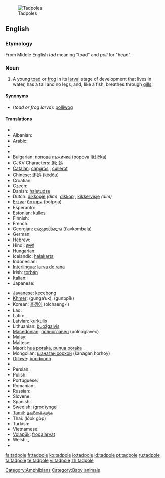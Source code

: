 [[Image:Tadpoles 10 days.jpg|thumb|Tadpoles]]
==English==
{{wikipedia}}

===Etymology===
From Middle English ''tad'' meaning "toad" and ''poll'' for "head".

===Noun===
{{en-noun}}

# A young [[toad]] or [[frog]] in its [[larval]] stage of development that lives in water, has a tail and no legs, and, like a fish, breathes through [[gill]]s.

====Synonyms====
* (''toad or frog larva''): [[polliwog]]

====Translations====
{{trans-top|toad or frog larva}}
* {{trreq|Afrikaans}}
* Albanian: {{t+|sq|fulterëz|xs=Albanian|f}}
* Arabic: {{Arab|[[شرغوف|شُرْغُوف]]}} {{IPAchar|(šurğūf)}} {{m}}
* {{trreq|Armenian}}
* {{trreq|Basque}}
* Bulgarian: [[попова лъжичка]] (popova lâžička) {{f}}
* CJKV Characters: [[蝌]]; [[蚪]]
* [[Catalan]]: [[capgròs]] {{m}}, [[cullerot]] {{m}}
* Chinese: [[蝌蚪]] (kēdǒu)
* Croatian: {{t-|hr|punoglavac|m}}
* Czech: {{t-|cs|pulec|m}}
* Danish: [[haletudse]] {{g|Danish}}
* Dutch: [[dikkopje]] {{m}} ''(dim)'', [[dikkop]] {{m}}, [[kikkervisje]] ''(dim)''
* [[Erzya]]: [[ботпря]] (botprja)
* Esperanto: {{t-|eo|ranido|xs=Esperanto}}
* Estonian: [[kulles]]
* Finnish: {{t-|fi|nuijapää}}
* French: {{t+|fr|têtard|m}}
* Georgian: [[თავკომბალა]] (t‘avkombala)
* German: {{t+|de|Kaulquappe|f}}
* Hebrew: {{t-|he|ראשן|m|alt=רֹאשָׁן|sc=Hebr}}
* Hindi: [[इल्ली]] {{g|Hindi}}
* Hungarian: {{t+|hu|ebihal}}
* Icelandic: [[halakarta]] {{g|Icelandic}}
* Indonesian: {{t-|id|berudu|xs=Indonesian}}
* [[Interlingua]]: [[larva de rana]]
* Irish: [[torbán]] {{m}}
* Italian: {{t+|it|girino|m}}
* Japanese: {{t-|ja|おたまじゃくし|tr=otamajakushi|sc=Jpan}}
{{trans-mid}}
* [[Javanese]]: [[kecebong]]
* [[Khmer]]: {{Khmr|[[កូនក្អុក]]}} (gunga’uk), {{Khmr|[[កូនពៀក]]}} (gunbpīk)
* Korean: [[올챙이]] (olchaeng-i)
* Lao: {{t|lo|ຮວກ|tr=huak|sc=Laoo}}
* Latin: {{t-|la|ranunculus|m}}, {{t-|la|ranula|f}}
* Latvian: [[kurkulis]] {{g|Latvian}}
* Lithuanian: [[buožgalvis]] {{g|Lithuanian}}
* [[Macedonian]]: [[полноглавец]] (polnoglavec) {{m}}
* Malay: {{t-|ms|berudu|xs=Malay}}
* Maltese: {{t-|mt|marżepp|m|xs=Maltese}}
* Maori: [[hua poraka]], [[punua poraka]]
* Mongolian: [[шанаган хорхой]] (šanagan horhoy)
* [[Ojibwe]]: [[boodoonh]]
* {{trreq|Old English}}
* Persian: {{t-|fa|بچه قورباغه|sc=fa-Arab|xs=Persian}}
* Polish: {{t-|pl|kijanka|f}}
* Portuguese: {{t+|pt|girino|m}}
* Romanian: {{t-|ro|mormoloc|m}}
* Russian: {{t+|ru|головастик|m|tr=golovástik|sc=Cyrl}}
* Slovene: {{t-|sl|paglavec|m}}
* Spanish: {{t+|es|renacuajo|m}}
* Swedish: ([[grodyngel|grod]])[[yngel]] {{c}}
* [[Tamil]]: [[தவளைக்குஞ்சு]]
* Thai: {{Thai|[[ลูกกบ]]}} (lôok gòp)
* Turkish: {{t-|tr|iribaş}}
* Vietnamese: {{t+|vi|nòng nọc|xs=Vietnamese}}
* [[Volapük]]: [[frogalarvat]]
* Welsh: {{t|cy|grifft|m}}, {{t|cy|penbwl|m}}
* {{trreq|Yiddish}}
{{trans-bottom}}

[[Category:Amphibians]]
[[Category:Baby animals]]

[[fa:tadpole]]
[[fr:tadpole]]
[[ko:tadpole]]
[[io:tadpole]]
[[id:tadpole]]
[[pt:tadpole]]
[[ru:tadpole]]
[[ta:tadpole]]
[[te:tadpole]]
[[vi:tadpole]]
[[zh:tadpole]]